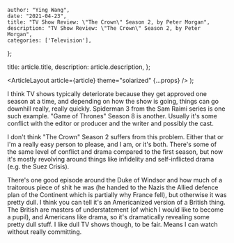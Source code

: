 
    author: "Ying Wang",
    date: "2021-04-23",
    title: "TV Show Review: \"The Crown\" Season 2, by Peter Morgan",
    description: "TV Show Review: \"The Crown\" Season 2, by Peter Morgan",
    categories: ['Television'],
};

  title: article.title,
  description: article.description,
};

  <ArticleLayout article={article} theme="solarized" {...props} />
);

I think TV shows typically deteriorate because they get approved one season at a
time, and depending on how the show is going, things can go downhill really,
really quickly. Spiderman 3 from the Sam Raimi series is one such example. "Game
of Thrones" Season 8 is another. Usually it's some conflict with the editor or
producer and the writer and possibly the cast.

I don't think "The Crown" Season 2 suffers from this problem. Either that or I'm
a really easy person to please, and I am, or it's both. There's some of the same
level of conflict and drama compared to the first season, but now it's mostly
revolving around things like infidelity and self-inflicted drama (e.g. the Suez
Crisis).

There's one good episode around the Duke of Windsor and how much of a traitorous
piece of shit he was (he handed to the Nazis the Allied defence plan of the
Continent which is partially why France fell), but otherwise it was pretty dull.
I think you can tell it's an Americanized version of a British thing. The
British are masters of understatement (of which I would like to become a pupil),
and Americans like drama, so it's dramatically revealing some pretty dull stuff.
I like dull TV shows though, to be fair. Means I can watch without really
committing.
